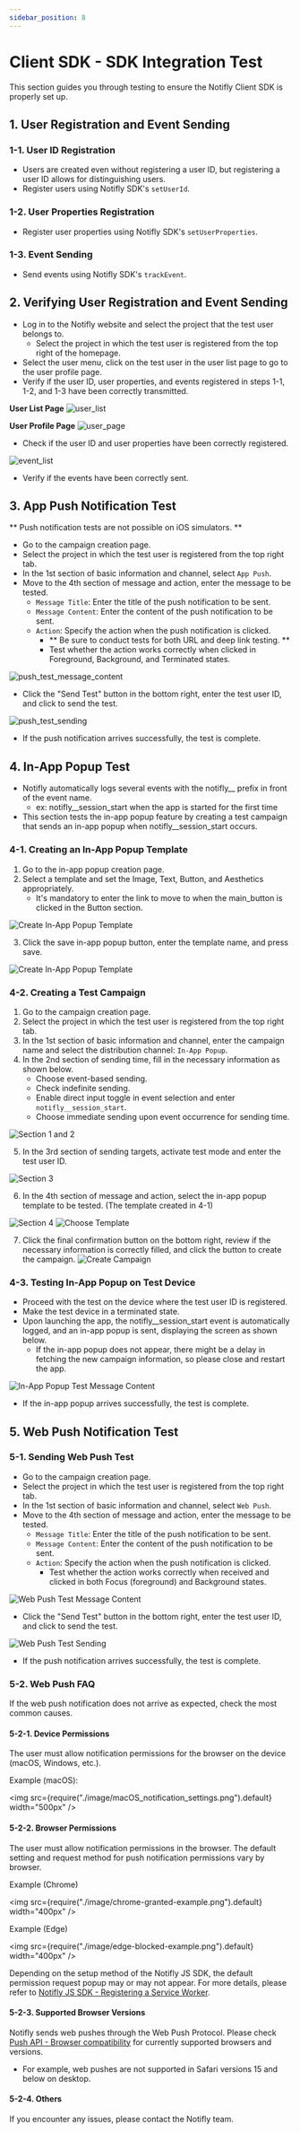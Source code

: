 ```yaml
---
sidebar_position: 8
---
```


# Client SDK - SDK Integration Test

This section guides you through testing to ensure the Notifly Client SDK is properly set up.

## 1. User Registration and Event Sending

### 1-1. User ID Registration

- Users are created even without registering a user ID, but registering a user ID allows for distinguishing users.
- Register users using Notifly SDK's `setUserId`.

### 1-2. User Properties Registration

- Register user properties using Notifly SDK's `setUserProperties`.

### 1-3. Event Sending

- Send events using Notifly SDK's `trackEvent`.

## 2. Verifying User Registration and Event Sending

- Log in to the Notifly website and select the project that the test user belongs to.
  - Select the project in which the test user is registered from the top right of the homepage.
- Select the user menu, click on the test user in the user list page to go to the user profile page.
- Verify if the user ID, user properties, and events registered in steps 1-1, 1-2, and 1-3 have been correctly transmitted.

**User List Page**
![user_list](./image/user_list.png)

**User Profile Page**
![user_page](./image/user_page.png)

- Check if the user ID and user properties have been correctly registered.

![event_list](./image/user_event_list.png)

- Verify if the events have been correctly sent.

## 3. App Push Notification Test

** Push notification tests are not possible on iOS simulators. **

- Go to the campaign creation page.
- Select the project in which the test user is registered from the top right tab.
- In the 1st section of basic information and channel, select `App Push`.
- Move to the 4th section of message and action, enter the message to be tested.
  - `Message Title`: Enter the title of the push notification to be sent.
  - `Message Content`: Enter the content of the push notification to be sent.
  - `Action`: Specify the action when the push notification is clicked.
    - ** Be sure to conduct tests for both URL and deep link testing. **
    - Test whether the action works correctly when clicked in Foreground, Background, and Terminated states.

![push_test_message_content](./image/push_test_content.png)

- Click the "Send Test" button in the bottom right, enter the test user ID, and click to send the test.

![push_test_sending](./image/push_test_result.png)

- If the push notification arrives successfully, the test is complete.

## 4. In-App Popup Test

- Notifly automatically logs several events with the notifly\_\_ prefix in front of the event name.
  - ex: notifly\_\_session_start when the app is started for the first time
- This section tests the in-app popup feature by creating a test campaign that sends an in-app popup when notifly\_\_session_start occurs.

### 4-1. Creating an In-App Popup Template

1. Go to the in-app popup creation page.
2. Select a template and set the Image, Text, Button, and Aesthetics appropriately.
   - It's mandatory to enter the link to move to when the main_button is clicked in the Button section.

![Create In-App Popup Template](./image/in_app_message_test_create_template.png)

3. Click the save in-app popup button, enter the template name, and press save.

![Create In-App Popup Template](./image/in_app_message_test_save_template.png)

### 4-2. Creating a Test Campaign

1. Go to the campaign creation page.
2. Select the project in which the test user is registered from the top right tab.
3. In the 1st section of basic information and channel, enter the campaign name and select the distribution channel: `In-App Popup`.
4. In the 2nd section of sending time, fill in the necessary information as shown below.
   - Choose event-based sending.
   - Check indefinite sending.
   - Enable direct input toggle in event selection and enter `notifly__session_start`.
   - Choose immediate sending upon event occurrence for sending time.

![Section 1 and 2](./image/in_app_message_test_section1and2.png)

5. In the 3rd section of sending targets, activate test mode and enter the test user ID.

![Section 3](./image/in_app_message_test_section3.png)

6. In the 4th section of message and action, select the in-app popup template to be tested. (The template created in 4-1)

![Section 4](./image/in_app_message_test_section4.png)
![Choose Template](./image/in_app_message_test_select_template.png)

7. Click the final confirmation button on the bottom right, review if the necessary information is correctly filled, and click the button to create the campaign.
   ![Create Campaign](./image/in_app_message_test_campaign_review.png)

### 4-3. Testing In-App Popup on Test Device

- Proceed with the test on the device where the test user ID is registered.
- Make the test device in a terminated state.
- Upon launching the app, the notifly\_\_session_start event is automatically logged, and an in-app popup is sent, displaying the screen as shown below.
  - If the in-app popup does not appear, there might be a delay in fetching the new campaign information, so please close and restart the app.

![In-App Popup Test Message Content](./image/in_app_message_test_show_popup.png)

- If the in-app popup arrives successfully, the test is complete.

## 5. Web Push Notification Test

### 5-1. Sending Web Push Test

- Go to the campaign creation page.
- Select the project in which the test user is registered from the top right tab.
- In the 1st section of basic information and channel, select `Web Push`.
- Move to the 4th section of message and action, enter the message to be tested.
  - `Message Title`: Enter the title of the push notification to be sent.
  - `Message Content`: Enter the content of the push notification to be sent.
  - `Action`: Specify the action when the push notification is clicked.
    - Test whether the action works correctly when received and clicked in both Focus (foreground) and Background states.

![Web Push Test Message Content](./image/web_push_test_content.png)

- Click the "Send Test" button in the bottom right, enter the test user ID, and click to send the test.

![Web Push Test Sending](./image/web_push_test_result.png)

- If the push notification arrives successfully, the test is complete.

### 5-2. Web Push FAQ

If the web push notification does not arrive as expected, check the most common causes.

#### 5-2-1. Device Permissions

The user must allow notification permissions for the browser on the device (macOS, Windows, etc.).

Example (macOS):

<img
  src={require("./image/macOS_notification_settings.png").default}
  width="500px"
/>
#### 5-2-2. Browser Permissions

The user must allow notification permissions in the browser. The default setting and request method for push notification permissions vary by browser.

Example (Chrome)

<img
  src={require("./image/chrome-granted-example.png").default}
  width="400px"
/>

Example (Edge)

<img src={require("./image/edge-blocked-example.png").default} width="400px" />

Depending on the setup method of the Notifly JS SDK, the default permission request popup may or may not appear. For more details, please refer to [Notifly JS SDK - Registering a Service Worker](http://docs.notifly.tech/ko/developer-guide/client-sdk/javascript-sdk#2-3-service-worker-%EB%93%B1%EB%A1%9D%ED%95%98%EA%B8%B0).

#### 5-2-3. Supported Browser Versions

Notifly sends web pushes through the Web Push Protocol. Please check [Push API - Browser compatibility](https://developer.mozilla.org/en-US/docs/Web/API/Push_API) for currently supported browsers and versions.

- For example, web pushes are not supported in Safari versions 15 and below on desktop.

#### 5-2-4. Others

If you encounter any issues, please contact the Notifly team.
